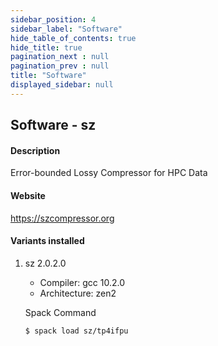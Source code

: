 ```yaml
---
sidebar_position: 4
sidebar_label: "Software"
hide_table_of_contents: true
hide_title: true
pagination_next : null
pagination_prev : null
title: "Software"
displayed_sidebar: null
---
```


## Software - sz


#### Description
Error-bounded Lossy Compressor for HPC Data

#### Website
https://szcompressor.org

#### Variants installed

1. sz 2.0.2.0

    - Compiler: gcc 10.2.0
    - Architecture: zen2

    Spack Command
    ```bash
    $ spack load sz/tp4ifpu
    ```
